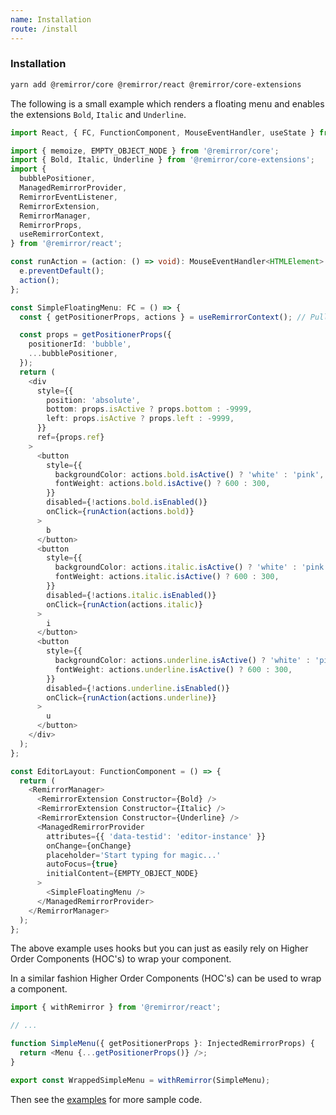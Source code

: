 ```yaml
---
name: Installation
route: /install
---
```


### Installation

```bash
yarn add @remirror/core @remirror/react @remirror/core-extensions
```

The following is a small example which renders a floating menu and enables the extensions `Bold`, `Italic` and `Underline`.

```ts
import React, { FC, FunctionComponent, MouseEventHandler, useState } from 'react';

import { memoize, EMPTY_OBJECT_NODE } from '@remirror/core';
import { Bold, Italic, Underline } from '@remirror/core-extensions';
import {
  bubblePositioner,
  ManagedRemirrorProvider,
  RemirrorEventListener,
  RemirrorExtension,
  RemirrorManager,
  RemirrorProps,
  useRemirrorContext,
} from '@remirror/react';

const runAction = (action: () => void): MouseEventHandler<HTMLElement> => e => {
  e.preventDefault();
  action();
};

const SimpleFloatingMenu: FC = () => {
  const { getPositionerProps, actions } = useRemirrorContext(); // Pull in injected props from context

  const props = getPositionerProps({
    positionerId: 'bubble',
    ...bubblePositioner,
  });
  return (
    <div
      style={{
        position: 'absolute',
        bottom: props.isActive ? props.bottom : -9999,
        left: props.isActive ? props.left : -9999,
      }}
      ref={props.ref}
    >
      <button
        style={{
          backgroundColor: actions.bold.isActive() ? 'white' : 'pink',
          fontWeight: actions.bold.isActive() ? 600 : 300,
        }}
        disabled={!actions.bold.isEnabled()}
        onClick={runAction(actions.bold)}
      >
        b
      </button>
      <button
        style={{
          backgroundColor: actions.italic.isActive() ? 'white' : 'pink',
          fontWeight: actions.italic.isActive() ? 600 : 300,
        }}
        disabled={!actions.italic.isEnabled()}
        onClick={runAction(actions.italic)}
      >
        i
      </button>
      <button
        style={{
          backgroundColor: actions.underline.isActive() ? 'white' : 'pink',
          fontWeight: actions.underline.isActive() ? 600 : 300,
        }}
        disabled={!actions.underline.isEnabled()}
        onClick={runAction(actions.underline)}
      >
        u
      </button>
    </div>
  );
};

const EditorLayout: FunctionComponent = () => {
  return (
    <RemirrorManager>
      <RemirrorExtension Constructor={Bold} />
      <RemirrorExtension Constructor={Italic} />
      <RemirrorExtension Constructor={Underline} />
      <ManagedRemirrorProvider
        attributes={{ 'data-testid': 'editor-instance' }}
        onChange={onChange}
        placeholder='Start typing for magic...'
        autoFocus={true}
        initialContent={EMPTY_OBJECT_NODE}
      >
        <SimpleFloatingMenu />
      </ManagedRemirrorProvider>
    </RemirrorManager>
  );
};
```

The above example uses hooks but you can just as easily rely on Higher Order Components (HOC's) to wrap your component.

In a similar fashion Higher Order Components (HOC's) can be used to wrap a component.

```ts
import { withRemirror } from '@remirror/react';

// ...

function SimpleMenu({ getPositionerProps }: InjectedRemirrorProps) {
  return <Menu {...getPositionerProps()} />;
}

export const WrappedSimpleMenu = withRemirror(SimpleMenu);
```

Then see the [examples](https://github.com/ifiokjr/remirror/docs/examples) for more sample code.
